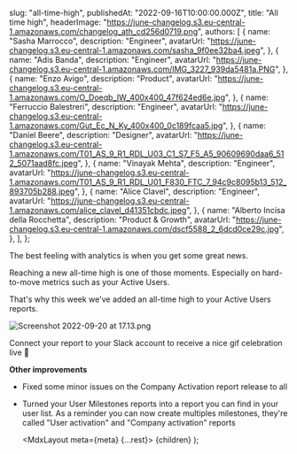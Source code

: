 
  slug: "all-time-high",
  publishedAt: "2022-09-16T10:00:00.000Z",
  title: "All time high",
  headerImage:
    "https://june-changelog.s3.eu-central-1.amazonaws.com/changelog_ath_cd256d0719.png",
  authors: [
    {
      name: "Sasha Marrocco",
      description: "Engineer",
      avatarUrl:
        "https://june-changelog.s3.eu-central-1.amazonaws.com/sasha_9f0ee32ba4.jpeg",
    },
    {
      name: "Adis Banda",
      description: "Engineer",
      avatarUrl:
        "https://june-changelog.s3.eu-central-1.amazonaws.com/IMG_3227_939da5481a.PNG",
    },
    {
      name: "Enzo Avigo",
      description: "Product",
      avatarUrl:
        "https://june-changelog.s3.eu-central-1.amazonaws.com/O_Doeqb_IW_400x400_47f624ed6e.jpg",
    },
    {
      name: "Ferruccio Balestreri",
      description: "Engineer",
      avatarUrl:
        "https://june-changelog.s3.eu-central-1.amazonaws.com/Gut_Ec_N_Ky_400x400_0c189fcaa5.jpg",
    },
    {
      name: "Daniel Beere",
      description: "Designer",
      avatarUrl:
        "https://june-changelog.s3.eu-central-1.amazonaws.com/T01_AS_9_R1_RDL_U03_C1_S7_F5_A5_90609690daa6_512_5071aad8fc.jpeg",
    },
    {
      name: "Vinayak Mehta",
      description: "Engineer",
      avatarUrl:
        "https://june-changelog.s3.eu-central-1.amazonaws.com/T01_AS_9_R1_RDL_U01_F830_FTC_7_94c9c8095b13_512_893705b288.jpeg",
    },
    {
      name: "Alice Clavel",
      description: "Engineer",
      avatarUrl:
        "https://june-changelog.s3.eu-central-1.amazonaws.com/alice_clavel_d41351cbdc.jpeg",
    },
    {
      name: "Alberto Incisa della Rocchetta",
      description: "Product & Growth",
      avatarUrl:
        "https://june-changelog.s3.eu-central-1.amazonaws.com/dscf5588_2_6dcd0ce29c.jpg",
    },
  ],
};

The best feeling with analytics is when you get some great news.

Reaching a new all-time high is one of those moments. Especially on hard-to-move metrics such as your Active Users.

That's why this week we've added an all-time high to your Active Users reports.

![Screenshot 2022-09-20 at 17.13.png](https://june-changelog.s3.eu-central-1.amazonaws.com/Screenshot_2022_09_20_at_17_13_f14fe6a5ab.png)

Connect your report to your Slack account to receive a nice gif celebration live 🎉

**Other improvements**

- Fixed some minor issues on the Company Activation report release to all
- Turned your User Milestones reports into a report you can find in your user list. As a reminder you can now create multiples milestones, they're called "User activation" and "Company activation" reports

  <MdxLayout meta={meta} {...rest}>
    {children}
  </MdxLayout>
);
